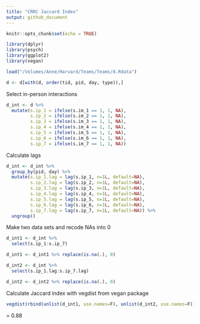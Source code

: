 ```yaml
---
title: "CRRC Jaccard Index"
output: github_document
---
```


```r
knitr::opts_chunk$set(echo = TRUE)
```

```r
library(dplyr)
library(psych)
library(ggplot2)
library(vegan)
```

```r
load("/Volumes/Anne/Harvard/Teams/Teams/d.Rdata")
```

```r
d <- d[with(d, order(tid, pid, day, type)),]
```

Select in-person interactions
```r
d_int <- d %>%
  mutate(s.ip_1 = ifelse(s.im_1 == 1, 1, NA),
         s.ip_2 = ifelse(s.im_2 == 1, 1, NA),
         s.ip_3 = ifelse(s.im_3 == 1, 1, NA),
         s.ip_4 = ifelse(s.im_4 == 1, 1, NA),
         s.ip_5 = ifelse(s.im_5 == 1, 1, NA),
         s.ip_6 = ifelse(s.im_6 == 1, 1, NA),
         s.ip_7 = ifelse(s.im_7 == 1, 1, NA))
```

Calculate lags 
```r
d_int <- d_int %>%
  group_by(pid, day) %>%
  mutate(s.ip_1.lag = lag(s.ip_1, n=1L, default=NA),
         s.ip_2.lag = lag(s.ip_2, n=1L, default=NA),
         s.ip_3.lag = lag(s.ip_3, n=1L, default=NA),
         s.ip_4.lag = lag(s.ip_4, n=1L, default=NA),
         s.ip_5.lag = lag(s.ip_5, n=1L, default=NA),
         s.ip_6.lag = lag(s.ip_6, n=1L, default=NA),
         s.ip_7.lag = lag(s.ip_7, n=1L, default=NA)) %>%
  ungroup()
```

Make two data sets and recode NAs into 0
```r
d_int1 <- d_int %>%
  select(s.ip_1:s.ip_7)

d_int1 <- d_int1 %>% replace(is.na(.), 0)

d_int2 <- d_int %>%
  select(s.ip_1.lag:s.ip_7.lag)

d_int2 <- d_int2 %>% replace(is.na(.), 0)
```

Calculate Jaccard index with vegdist from vegan package
```r
vegdist(rbind(unlist(d_int1, use.names=F), unlist(d_int2, use.names=F)), method="jaccard")
```

= 0.88
